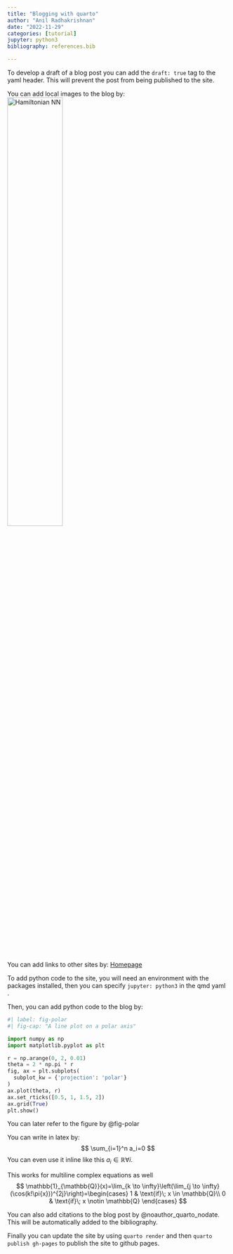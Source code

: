 ```yaml
---
title: "Blogging with quarto"
author: "Anil Radhakrishnan"
date: "2022-11-29"
categories: [tutorial]
jupyter: python3
bibliography: references.bib

---
```

To develop a draft of a blog post you can add the `draft: true` tag to the yaml header. This will prevent the post from being published to the site.


You can add local images to the blog by:
![Hamiltonian NN](HNN.png){ width=50% }

You can add links to other sites by:
[Homepage](https://webpublishing.oit.ncsu.edu/nail/) 

To add python code to the site, you will need an environment with the packages installed, then you can specify `jupyter: python3` in the qmd yaml . 

Then, you can add python code to the blog by:

```python
#| label: fig-polar
#| fig-cap: "A line plot on a polar axis"

import numpy as np
import matplotlib.pyplot as plt

r = np.arange(0, 2, 0.01)
theta = 2 * np.pi * r
fig, ax = plt.subplots(
  subplot_kw = {'projection': 'polar'} 
)
ax.plot(theta, r)
ax.set_rticks([0.5, 1, 1.5, 2])
ax.grid(True)
plt.show()
```

You can later refer to the figure by @fig-polar


You can write in latex by:
$$ \sum_{i=1}^n a_i=0 $$
You can even use it inline like this $a_i \in \mathbb{R} \forall i$.


This works for multiline complex equations as well
$$
    \mathbb{1}_{\mathbb{Q}}(x)=\lim_{k \to \infty}\left(\lim_{j \to \infty}(\cos(k!\pi{x}))^{2j}\right)=\begin{cases}
    1 & \text{if}\; x \in \mathbb{Q}\\
    0 & \text{if}\; x \notin \mathbb{Q}
    \end{cases}
$$

You can also add citations to the blog post by @noauthor_quarto_nodate. This will be automatically added to the bibliography.

Finally you can update the site by using `quarto render` and then `quarto publish gh-pages` to publish the site to github pages.